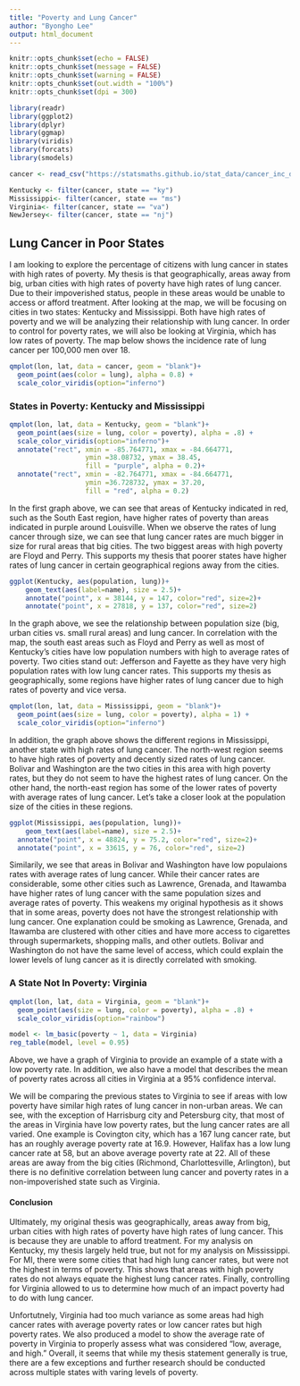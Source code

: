 ```yaml
---
title: "Poverty and Lung Cancer"
author: "Byongho Lee"
output: html_document
---
```


```r
knitr::opts_chunk$set(echo = FALSE)
knitr::opts_chunk$set(message = FALSE)
knitr::opts_chunk$set(warning = FALSE)
knitr::opts_chunk$set(out.width = "100%")
knitr::opts_chunk$set(dpi = 300)

library(readr)
library(ggplot2)
library(dplyr)
library(ggmap)
library(viridis)
library(forcats)
library(smodels)
```


```r
cancer <- read_csv("https://statsmaths.github.io/stat_data/cancer_inc_data.csv")
```

```r
Kentucky <- filter(cancer, state == "ky")
Mississippi<- filter(cancer, state == "ms")
Virginia<- filter(cancer, state == "va")
NewJersey<- filter(cancer, state == "nj")
```

## Lung Cancer in Poor States

I am looking to explore the percentage of citizens with lung cancer in states with high rates of poverty. My thesis is that geographically, areas away from big, urban cities with high rates of poverty have high rates of lung cancer. Due to their impoverished status, people in these areas would be unable to access or afford treatment. After looking at the map, we will be focusing on cities in two states: Kentucky and Mississippi. Both have high rates of poverty and we will be analyzing their relationship with lung cancer. In order to control for poverty rates, we will also be looking at Virginia, which has low rates of poverty. The map below shows the incidence rate of lung cancer per 100,000 men over 18. 

```r
qmplot(lon, lat, data = cancer, geom = "blank")+
  geom_point(aes(color = lung), alpha = 0.8) +
  scale_color_viridis(option="inferno")
```

### States in Poverty: Kentucky and Mississippi

```r
qmplot(lon, lat, data = Kentucky, geom = "blank")+
  geom_point(aes(size = lung, color = poverty), alpha = .8) +
  scale_color_viridis(option="inferno")+
  annotate("rect", xmin = -85.764771, xmax = -84.664771,
                   ymin =38.08732, ymax = 38.45,
                   fill = "purple", alpha = 0.2)+
  annotate("rect", xmin = -82.764771, xmax = -84.664771,
                   ymin =36.728732, ymax = 37.20,
                   fill = "red", alpha = 0.2)
```
In the first graph above, we can see that areas of Kentucky indicated in red, such as the South East region, have higher rates of poverty than areas indicated in purple around Louisville. When we observe the rates of lung cancer through size, we can see that lung cancer rates are much bigger in size for rural areas that big cities. The two biggest areas with high poverty are Floyd and Perry. This supports my thesis that poorer states have higher rates of lung cancer in certain geographical regions away from the cities. 

```r
ggplot(Kentucky, aes(population, lung))+
    geom_text(aes(label=name), size = 2.5)+
    annotate("point", x = 38144, y = 147, color="red", size=2)+
    annotate("point", x = 27818, y = 137, color="red", size=2)
```
In the graph above, we see the relationship between population size (big, urban cities vs. small rural areas) and lung cancer. In correlation with the map, the south east areas such as Floyd and Perry as well as most of Kentucky's cities have low population numbers with high to average rates of poverty. Two cities stand out: Jefferson and Fayette as they have very high population rates with low lung cancer rates. This supports my thesis as geographically, some regions have higher rates of lung cancer due to high rates of poverty and vice versa.
```r
qmplot(lon, lat, data = Mississippi, geom = "blank")+
  geom_point(aes(size = lung, color = poverty), alpha = 1) +
  scale_color_viridis(option="inferno")
```
In addition, the graph above shows the different regions in Mississippi, another state with high rates of lung cancer. The north-west region seems to have high rates of poverty and decently sized rates of lung cancer. Bolivar and Washington are the two cities in this area with high poverty rates, but they do not seem to have the highest rates of lung cancer. On the other hand, the north-east region has some of the lower rates of poverty with average rates of lung cancer. Let's take a closer look at the population size of the cities in these regions. 

```r
ggplot(Mississippi, aes(population, lung))+
    geom_text(aes(label=name), size = 2.5)+
  annotate("point", x = 48824, y = 75.2, color="red", size=2)+
  annotate("point", x = 33615, y = 76, color="red", size=2)
```
Similarily, we see that areas in Bolivar and Washington have low populaions rates with average rates of lung cancer. While their cancer rates are considerable, some other cities such as Lawrence, Grenada, and Itawamba have higher rates of lung cancer with the same population sizes and average rates of poverty. This weakens my original hypothesis as it shows that in some areas, poverty does not have the strongest relationship with lung cancer. One explanation could be smoking as Lawrence, Grenada, and Itawamba are clustered with other cities and have more access to cigarettes through supermarkets, shopping malls, and other outlets. Bolivar and Washington do not have the same level of access, which could explain the lower levels of lung cancer as it is directly correlated with smoking. 

### A State Not In Poverty: Virginia 

```r
qmplot(lon, lat, data = Virginia, geom = "blank")+
  geom_point(aes(size = lung, color = poverty), alpha = .8) +
  scale_color_viridis(option="rainbow")
```


```r
model <- lm_basic(poverty ~ 1, data = Virginia)
reg_table(model, level = 0.95)
```
Above, we have a graph of Virginia to provide an example of a state with a low poverty rate. In addition, we also have a model that describes the mean of poverty rates across all cities in Virginia at a 95% confidence interval. 

We will be comparing the previous states to Virginia to see if areas with low poverty have similar high rates of lung cancer in non-urban areas. We can see, with the exception of Harrisburg city and Petersburg city, that most of the areas in Virginia have low poverty rates, but the lung cancer rates are all varied. One example is Covington city, which has a 167 lung cancer rate, but has an roughly average poverty rate at 16.9. However, Halifax has a low lung cancer rate at 58, but an above average poverty rate at 22. All of these areas are away from the big cities (Richmond, Charlottesville, Arlington), but there is no definitive correlation between lung cancer and poverty rates in a non-impoverished state such as Virginia. 


#### Conclusion 

Ultimately, my original thesis was geographically, areas away from big, urban cities with high rates of poverty have high rates of lung cancer. This is because they are unable to afford treatment. For my analysis on Kentucky, my thesis largely held true, but not for my analysis on Mississippi. For MI, there were some cities that had high lung cancer rates, but were not the highest in terms of poverty. This shows that areas with high poverty rates do not always equate the highest lung cancer rates. Finally, controlling for Virginia allowed to us to determine how much of an impact poverty had to do with lung cancer.

Unfortutnely, Virginia had too much variance as some areas had high cancer rates with average poverty rates or low cancer rates but high poverty rates. We also produced a model to show the average rate of poverty in Virginia to properly assess what was considered "low, average, and high." Overall, it seems that while my thesis statement generally is true, there are a few exceptions and further research should be conducted across multiple states with varing levels of poverty. 

